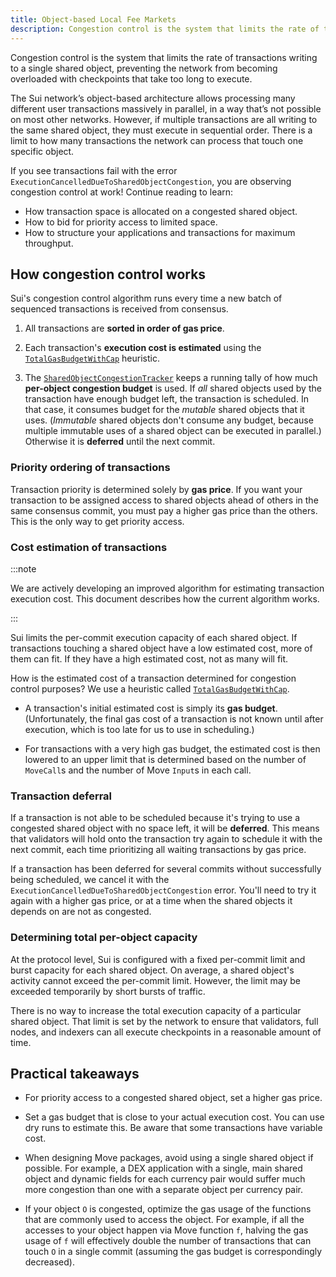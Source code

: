 ```yaml
---
title: Object-based Local Fee Markets
description: Congestion control is the system that limits the rate of transactions writing to a single shared object, preventing the network from becoming overloaded with checkpoints that take too long to execute.
---
```


Congestion control is the system that limits the rate of transactions writing to a single shared object, preventing the network from becoming overloaded with checkpoints that take too long to execute.

The Sui network’s object-based architecture allows processing many different user transactions massively in parallel, in a way that’s not possible on most other networks. However, if multiple transactions are all writing to the same shared object, they must execute in sequential order. There is a limit to how many transactions the network can process that touch one specific object.

If you see transactions fail with the error `ExecutionCancelledDueToSharedObjectCongestion`, you are observing congestion control at work! Continue reading to learn:
- How transaction space is allocated on a congested shared object.
- How to bid for priority access to limited space.
- How to structure your applications and transactions for maximum throughput.

## How congestion control works

Sui's congestion control algorithm runs every time a new batch of sequenced transactions is received from consensus.

1. All transactions are **sorted in order of gas price**.

1. Each transaction's **execution cost is estimated** using the [`TotalGasBudgetWithCap`](https://github.com/MystenLabs/sui/blob/main/crates/sui-core/src/authority/shared_object_congestion_tracker.rs#L143) heuristic.

1. The [`SharedObjectCongestionTracker`](https://github.com/MystenLabs/sui/blob/main/crates/sui-core/src/authority/shared_object_congestion_tracker.rs) keeps a running tally of how much **per-object congestion budget** is used. If *all* shared objects used by the transaction have enough budget left, the transaction is scheduled. In that case, it consumes budget for the *mutable* shared objects that it uses. (*Immutable* shared objects don't consume any budget, because multiple immutable uses of a shared object can be executed in parallel.) Otherwise it is **deferred** until the next commit.

### Priority ordering of transactions

Transaction priority is determined solely by **gas price**. If you want your transaction to be assigned access to shared objects ahead of others in the same consensus commit, you must pay a higher gas price than the others. This is the only way to get priority access.

### Cost estimation of transactions

:::note

We are actively developing an improved algorithm for estimating transaction execution cost. This document describes how the current algorithm works.

:::

Sui limits the per-commit execution capacity of each shared object. If transactions touching a shared object have a low estimated cost, more of them can fit. If they have a high estimated cost, not as many will fit.  

How is the estimated cost of a transaction determined for congestion control purposes? We use a heuristic called [`TotalGasBudgetWithCap`](https://github.com/MystenLabs/sui/blob/main/crates/sui-core/src/authority/shared_object_congestion_tracker.rs#L143).

- A transaction's initial estimated cost is simply its **gas budget**. (Unfortunately, the final gas cost of a transaction is not known until after execution, which is too late for us to use in scheduling.)

- For transactions with a very high gas budget, the estimated cost is then lowered to an upper limit that is determined based on the number of `MoveCall`s and the number of Move `Input`s in each call.

### Transaction deferral

If a transaction is not able to be scheduled because it's trying to use a congested shared object with no space left, it will be **deferred**. This means that validators will hold onto the transaction try again to schedule it with the next commit, each time prioritizing all waiting transactions by gas price.

If a transaction has been deferred for several commits without successfully being scheduled, we cancel it with the `ExecutionCancelledDueToSharedObjectCongestion` error. You'll need to try it again with a higher gas price, or at a time when the shared objects it depends on are not as congested.

### Determining total per-object capacity

At the protocol level, Sui is configured with a fixed per-commit limit and burst capacity for each shared object. On average, a shared object's activity cannot exceed the per-commit limit. However, the limit may be exceeded temporarily by short bursts of traffic.

There is no way to increase the total execution capacity of a particular shared object. That limit is set by the network to ensure that validators, full nodes, and indexers can all execute checkpoints in a reasonable amount of time.

## Practical takeaways

- For priority access to a congested shared object, set a higher gas price.

- Set a gas budget that is close to your actual execution cost. You can use dry runs to estimate this. Be aware that some transactions have variable cost.

- When designing Move packages, avoid using a single shared object if possible. For example, a DEX application with a single, main shared object and dynamic fields for each currency pair would suffer much more congestion than one with a separate object per currency pair.

- If your object `O` is congested, optimize the gas usage of the functions that are commonly used to access the object. For example, if all the accesses to your object happen via Move function `f`, halving the gas usage of `f` will effectively double the number of transactions that can touch `O` in a single commit (assuming the gas budget is correspondingly decreased).
